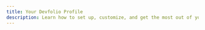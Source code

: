 ```yaml
---
title: Your Devfolio Profile
description: Learn how to set up, customize, and get the most out of your Devfolio profile.
---
```


<Cards>
  <Card
    title="🤘 Signing Up"
    href="/docs/guide/your-devfolio-profile/signing-up"
  />
  <Card
    title="😄 Profile Tab"
    href="/docs/guide/your-devfolio-profile/profile-tab"
  />
  <Card
    title="🔧 Settings Tab"
    href="/docs/guide/your-devfolio-profile/settings-tab"
  />
  <Card
    title="😍 My Devfolio Tab"
    href="/docs/guide/your-devfolio-profile/my-devfolio"
  />
  <Card
    title="💪 Projects Tab"
    href="/docs/guide/your-devfolio-profile/projects"
  />
  <Card
    title="🏅 Badges Tab"
    href="/docs/guide/your-devfolio-profile/badges"
  />
  <Card
    title="🎁 Claims"
    href="/docs/guide/your-devfolio-profile/claims"
  />
  <Card
    title="💡 Inspire Me"
    href="/docs/guide/your-devfolio-profile/inspire-me"
  />
</Cards>
